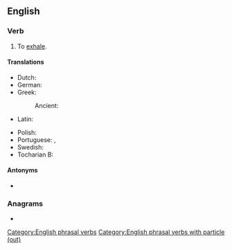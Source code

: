 ==English==

===Verb===
{{en-verb|*}}

# {{lb|en|ambitransitive}} To [[exhale]].

====Translations====
{{trans-top|to exhale}}
* Dutch: {{t+|nl|uitademen}}
* German: {{t+|de|ausatmen}}
* Greek:
*: Ancient: {{t|grc|ἐκπνέω}}
* Latin: {{t|la|exhālō}}
{{trans-mid}}
* Polish: {{t+|pl|wydychać}}
* Portuguese: {{t+|pt|expirar}}, {{t+|pt|exalar}}
* Swedish: {{t+|sv|andas ut}}
* Tocharian B: {{t|txb|satāsk-}}
{{trans-bottom}}

====Antonyms====
* {{l|en|breathe in}}

===Anagrams===
* {{anagrams|en|a=abeehorttu|outbreathe|thereabout}}

[[Category:English phrasal verbs]]
[[Category:English phrasal verbs with particle (out)]]